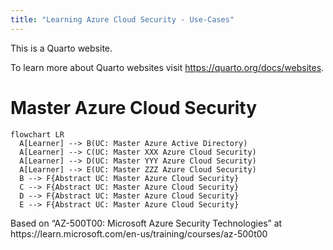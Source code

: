 ```yaml
---
title: "Learning Azure Cloud Security - Use-Cases"
---
```


This is a Quarto website.

To learn more about Quarto websites visit <https://quarto.org/docs/websites>.

# Master Azure Cloud Security

```mermaid
flowchart LR
  A[Learner] --> B(UC: Master Azure Active Directory)
  A[Learner] --> C(UC: Master XXX Azure Cloud Security)
  A[Learner] --> D(UC: Master YYY Azure Cloud Security)
  A[Learner] --> E(UC: Master ZZZ Azure Cloud Security)  
  B --> F{Abstract UC: Master Azure Cloud Security}
  C --> F{Abstract UC: Master Azure Cloud Security}
  D --> F{Abstract UC: Master Azure Cloud Security}
  E --> F{Abstract UC: Master Azure Cloud Security}
```

Based on "AZ-500T00: Microsoft Azure Security Technologies" at https://learn.microsoft.com/en-us/training/courses/az-500t00
